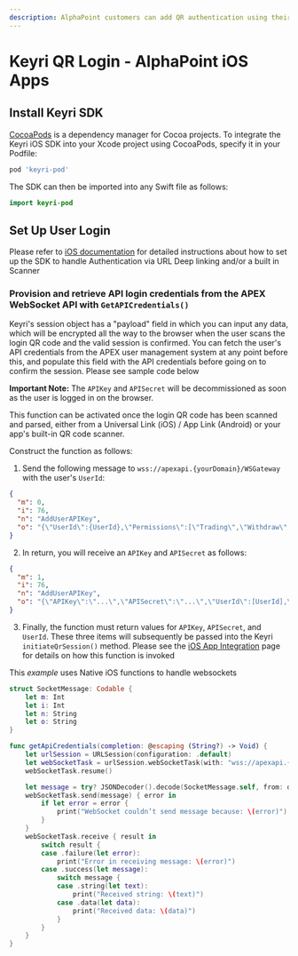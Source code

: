 ```yaml
---
description: AlphaPoint customers can add QR authentication using their iOS mobile app to create a secure, easy-to-use, and convenient auth system for their users.
---
```


# Keyri QR Login - AlphaPoint iOS Apps

## Install Keyri SDK

[CocoaPods](https://cocoapods.org/) is a dependency manager for Cocoa projects. To integrate the Keyri iOS SDK into your Xcode project using CocoaPods, specify it in your Podfile:

```ruby copy
pod 'keyri-pod'
```

The SDK can then be imported into any Swift file as follows:

```swift copy
import keyri-pod
```

## Set Up User Login

Please refer to [iOS documentation](/mobile-sdks/ios) for detailed instructions about how to set up the SDK to handle Authentication via URL Deep linking and/or a built in Scanner

### Provision and retrieve API login credentials from the APEX WebSocket API with `GetAPICredentials()`

Keyri's session object has a "payload" field in which you can input any data, which will be encrypted all the way to the browser when the user scans the login QR code and the valid session is confirmed. You can fetch the user's API credentials from the APEX user management system at any point before this, and populate this field with the API credentials before going on to confirm the session. Please see sample code below

**Important Note:** The `APIKey` and `APISecret` will be decommissioned as soon as the user is logged in on the browser.

This function can be activated once the login QR code has been scanned and parsed, either from a Universal Link (iOS) / App Link (Android) or your app's built-in QR code scanner.

Construct the function as follows:

1. Send the following message to `wss://apexapi.{yourDomain}/WSGateway` with the user's `UserId`:

```json
{
  "m": 0,
  "i": 76,
  "n": "AddUserAPIKey",
  "o": "{\"UserId\":{UserId},\"Permissions\":[\"Trading\",\"Withdraw\",\"Deposit\"]}"
}
```

2. In return, you will receive an `APIKey` and `APISecret` as follows:

```json copy
{
  "m": 1,
  "i": 76,
  "n": "AddUserAPIKey",
  "o": "{\"APIKey\":\"...\",\"APISecret\":\"...\",\"UserId\":[UserId],\"Permissions\":[\"Trading\",\"Withdraw\",\"Deposit\"],\"Nonce\":0}"
}
```

3. Finally, the function must return values for `APIKey`, `APISecret`, and `UserId`. These three items will subsequently be passed into the Keyri `initiateQrSession()` method. Please see the [iOS App Integration](/mobile-sdks/ios) page for details on how this function is invoked

This _example_ uses Native iOS functions to handle websockets

```swift copy
struct SocketMessage: Codable {
    let m: Int
    let i: Int
    let n: String
    let o: String
}

func getApiCredentials(completion: @escaping (String?) -> Void) {
    let urlSession = URLSession(configuration: .default)
    let webSocketTask = urlSession.webSocketTask(with: "wss://apexapi.{yourDomain}/WSGateway")
    webSocketTask.resume()

    let message = try? JSONDecoder().decode(SocketMessage.self, from: data)
    webSocketTask.send(message) { error in
        if let error = error {
            print("WebSocket couldn’t send message because: \(error)")
        }
    }
    webSocketTask.receive { result in
        switch result {
        case .failure(let error):
            print("Error in receiving message: \(error)")
        case .success(let message):
            switch message {
            case .string(let text):
                print("Received string: \(text)")
            case .data(let data):
                print("Received data: \(data)")
            }
        }
    }
}
```
